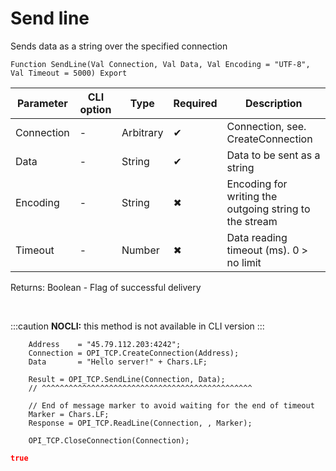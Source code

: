 ﻿---
sidebar_position: 6
description: Send line  and other functions to work with TCP in the Open Integration Package, a free open-source integration library for 1C:Enterprise 8, OneScript and CLI
keywords: [1C, 1С, 1С:Enterprise, 1С:Enterprise 8.3, API, Integration, Services, Exchange, OneScript, CLI, TCP]
---


# Send line 
 Sends data as a string over the specified connection



`Function SendLine(Val Connection, Val Data, Val Encoding = "UTF-8", Val Timeout = 5000) Export`

  | Parameter | CLI option | Type | Required | Description |
  |-|-|-|-|-|
  | Connection | - | Arbitrary | &#x2714; | Connection, see. CreateConnection |
  | Data | - | String | &#x2714; | Data to be sent as a string |
  | Encoding | - | String | &#x2716; | Encoding for writing the outgoing string to the stream |
  | Timeout | - | Number | &#x2716; | Data reading timeout (ms). 0 > no limit |

  
  Returns:  Boolean - Flag of successful delivery

<br/>


:::caution
**NOCLI:** this method is not available in CLI version
:::
<br/>



```bsl title="1C:Enterprise/OneScript code example"
    Address    = "45.79.112.203:4242";
    Connection = OPI_TCP.CreateConnection(Address);
    Data       = "Hello server!" + Chars.LF;

    Result = OPI_TCP.SendLine(Connection, Data);
    // ^^^^^^^^^^^^^^^^^^^^^^^^^^^^^^^^^^^^^^^^^^^^^^^

    // End of message marker to avoid waiting for the end of timeout
    Marker = Chars.LF;
    Response = OPI_TCP.ReadLine(Connection, , Marker);

    OPI_TCP.CloseConnection(Connection);
```
 



```json title="Result"
true
```

